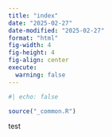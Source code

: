 ```yaml
---
title: "index"
date: "2025-02-27"
date-modified: "2025-02-27"
format: "html"
fig-width: 4
fig-height: 4
fig-align: center
execute:
  warning: false
---
```


```r
#| echo: false

source("_common.R")
```

test